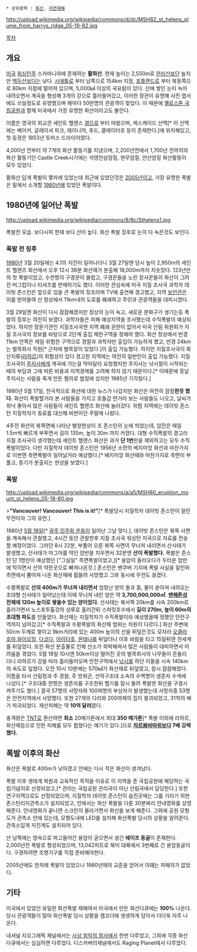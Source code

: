  * 상위항목 : [[화산]], [[자연재해]]

http://upload.wikimedia.org/wikipedia/commons/d/dc/MSH82_st_helens_plume_from_harrys_ridge_05-19-82.jpg

[[목차]]

== 개요 ==

[[미국]] [[워싱턴]]주 스카마니아에 존재하는 '''활화산'''. 현재 높이는 2,550m로 [[한라산]]보단 높지만 [[백두산]]보다는 낮다. [[시애틀]]로 부터 남쪽으로 154km 지점, [[포틀랜드]]로 부터 북동쪽으로 80km 지점에 떨어져 있으며, 5,000㎢ 이상의 국유림이 있다. 산에 쌓인 눈이 녹아 내려오면서 계곡을 형성해 3개의 강으로 흘러들어갔고, 이러한 장관이 유명해 사진 엽서에도 쓰일정도로 유명했으며 해마다 50만명의 관광객이 찾았다. 이 때문에 [[옐로스톤 국립공원]]과 함께 미국에서 가장 유명한 화산이라고도 불린다.

이름은 영국의 외교관 세인트 헬렌스 [[경]]으로 부터 따왔으며, 케스케이드 산맥[* 이 산맥에는 베이커, 글레이셔 피크, 레이니어, 후드, 클레이터호 등이 존재한다.]에 위치해있고, 첫 등정은 1853년 토머스 드라이어였다.

4,000년 전부터 약 7개의 화산 활동기를 지냈으며, 2,200년전에서 1,700년 전까지의 화산 활동기인 Castle Creek시기에는 석영안삼암질, 현무암질, 안산암질 화산활동이 모두 있었다.

활화산 답게 폭발이 몇차례 있었는데 최근에 있었던것은 [[2005년]]이고, 가장 유명한 폭발은 밑에서 소개할 [[1980년]]에 있었던 폭발이다.

== 1980년에 일어난 폭발 ==

http://upload.wikimedia.org/wikipedia/commons/8/8c/Sthelens1.jpg

폭발전 모습. 보다시피 현재 보다 산이 높다. 화산 폭발 징후로 눈이 다 녹은것도 보인다.

=== 폭발 전 징후 ===

[[1980년]] 3월 20일에는 4.1의 지진이 일어나더니 3월 27일엔 당시 높이 2,950m의 세인트 헬렌즈 화산에서 오후 12시 36분 화산재가 분출해 18,000m까지 치솟았다. 123년만의 첫 폭발이었고, 수천명의 구경꾼이 몰렸고, 구경꾼들을 노린 장사꾼들이 화산이 그려진 머그컵이나 티셔츠를 판매하기도 했다. 이러한 관심속에 미국 지질 조사국 과학자 데이빗 존스턴은 앞으로 있을 큰 폭발의 징조라며 TV에 출연해 경고했고, 지역 [[보안관]]은 이를 받아들여 산 정상에서 11km내의 도로를 폐쇄하고 주민과 관광객들을 대피시켰다.

3월 29일엔 화산이 다시 잠잠해졌지만 정상의 눈이 녹고, 새로운 분화구가 생기는등 폭발의 징후는 여전히 보였다. 과학자들은 피해 예상지역을 조사했는데 수직폭발이 예상되었다. 하지만 장문기관인 지질조사국엔 지역 폐쇄 권한이 없어서 미국 산림 위원회가 지질 조사국의 정보를 바탕으로 2단계 출입 제한구역을 정해야 했다. 화산 정상에서 반경 11km 안쪽은 제일 위험한 구역으로 경찰과 과학자만 출입이 가능하게 했고, 반경 24km는 벌목회사 직원[* 근처에 벌목장이 있었다.]이 출입 가능했다. 하지만 지질조사국이 화산지류([[라하르]])의 위험성이 있다 경고한 지역에는 여전히 일반인이 출입 가능했다. 지질조사국이 [[주지사]]에게 계곡에 가는걸 막아달라 요청했지만 주지사는 낚시철이 시작되는 때의 부담과 그에 따른 비용과 지역경제를 고려해 하지 않기 때문이다.[* 이때문에 훗날 주지사는 사람을 죽게 만든 혐의로 법정에 섰지만 1985년 기각됬다.]

1980년 5월 17일, 전국적으로 화산에 대한 뉴스가 나갔지만 화산은 여전히 잠잠'''한듯 했다.''' 화산이 폭발할거라 본 사람들을 가지고 호들갑 떤거라 보는 사람들도 나오고, 날씨가 워낙 좋아서 많은 사람들이 세인트 헬렌즈 화산에 놀러갔다. 위험 지역에는 데이빗 존스턴 지질학자가 동료를 대신해 비번이던 주말에 나왔다.

4주전 화산의 북쪽면에 나타난 팽창현상이 조 존스턴의 눈에 띄었는데, 암잔은 매일 1.5m씩 빠르게 부푸면서 길이 135m, 높이 30m 까지 커졌다. 대형 수직폭발의 경고라 지질 조사국이 생각했는데 세인트 헬렌스 화산은 과거 '''단 1번'''만을 제외하고는 모두 수직폭발이었다. 다만 지질학자 데이빗 존스턴은 1956년 소련의 베지미앙 화산과 마찬가지로 이번엔 측면폭발이 일어날거라 예상했다.[* 베지미앙 화산때와 마찬가지로 측면이 부풀고, 증기가 분출되는 현상을 보였다.]

=== 폭발 ===

http://upload.wikimedia.org/wikipedia/commons/a/a5/MSH80_eruption_mount_st_helens_05-18-80.jpg

>'''"Vancouver! Vancouver! This is it!"'''[* 폭발당시 지질학자 데이빗 존스턴이 알린 무전이자 그의 유언.]
   
1980년 [[5월 18일]][* [[광주 민주화 운동]]이 일어난 그날 맞다.], 데이빗 존스턴은 북쪽 사면을 계속해서 관찰했고, 4시간 동안 관찰한후 지질 조사국 워싱턴 지국으로 자료를 전송할 예정이었다. 그러던 8시 22분, 부풀어 오른 북쪽 사면이 무너져 내리면서 산사태가 발생했고, 산사태가 마그마를 막던 암반을 치우면서 32분엔 '''산이 폭발했다.''' 폭발은 존스턴 단 1명만이 예상했던 ["그실일" 측면폭발이었고,][* 용암이 올라오다가 두터운 암반에 막히면서 산의 약한곳으로 빠져나온것.] 존스턴은 밴쿠버 기지에 폭발 사실을 알린뒤 측면에서 뿜어져 나온 화산재에 휩쓸려 사망했고 그와 동시에 무전도 끊겼다.

수평폭발로 '''산의 400m가 무너져 내리면서''' 엄청난 양의 돌과 흙, 물이 쏟아져 내려오는 초대형 산사태가 일어났는데 이때 무너져 내린 양은 약 '''3,700,000,000㎡'''. '''[[맨해튼]]섬 전체에 120m 높이로 쌓을수 있는 양이었다.''' 산사태는 북서쪽 20km를 시속 200km로 흘러가면서 노스포투톨강의 상류로 흘러간뒤 스피릿호수에서 '''길이 270m, 높이 60m의 초대형 파도'''를 만들었다. 화산재는 지질학자가 수직폭발이라 예상했을때 정했던 안전구역까지 넘어갔고[* 수직폭발과 수평폭발의 화산재 범위는 차원이 다르다.] 화산 주변에 50cm 두께로 쌓이고 9km거리에 있는 400m 높이의 산을 뒤덮은것도 모자라 [[오클라호마]],[[와이오밍]], [[다코다]], [[아이다호]], [[몬태나]]를 뒤덮더니 이후 바람을 타고 15일뒤엔 전세계를 뒤덮었다. 또한 화산 분출물로 인해 산소가 희박해져서 많은 사람들이 대피하면서 어려움을 겪었다. 5월 18일 10시엔 50km이상 떨어진 곳의 벌목회사의 나무들이 흔들리더니 라하르가 강을 따라 흘러들어오며 안전구역에서 [[낚시]]를 하던 이들을 시속 140km의 속도로 덮쳤다. 오전 10시 10분에는 570㎢가 화산재로 뒤덮였고, 잠시 잠잠해졌다. 이틈을 타서 산림청과 주 경찰, 주 방위군, 산악구조대 소속의 수백명이 생존자 수색에 나섰다.[* 구조대중 한명은 생존자를 구조한뒤 헬기를 잠시 돌려 폭발한 화산을 구경시켜주기도 했다.] 결국 57명의 사망자와 100여명의 부상자가 발생했는데 사망자중 53명은 안전지역에서 사망했다. 또한 27개의 다리와 200여채의 집이 붕괴되었고, 31척의 배가 파괴되었다. 재산피해는 약 '''10억 달러'''였다.

충격량은 [[TNT]]로 환산하면 '''최소''' 20메가톤에서 최대 '''350 메가톤'''[* 폭발 이외에 라하르, 화산재등으로 인한 피해를 모두 합쳤다는 얘기가 있다.]으로 '''[[차르봄바]]따위보다 7배 강력했다.'''

== 폭발 이후의 화산 ==

화산은 폭발로 400m가 낮아졌고 안에는 다시 작은 화산이 생겨났다.

폭발 이후 생태계 복원과 교육적인 목적을 이유로 이 지역을 준 국립공원에 해당하는 국립기념지로 선정되었고,[* 관리는 국립공원 관리국이 아닌 산림국에서 담당한다.] 또한 연구지역으로도 선정되었으며, 지질학자 데이빗 존스턴이 숨진곳에는 그를 기리기 위한 존스턴리지관측소가 설치되었고, 안에서는 화산 폭발을 다룬 30분짜리 안내영화를 상영해준다. 안내영화가 끝나면 스크린이 올라가면서 화산을 보게 해준다. 그외에 공원 모형도가 관측소 안에 있는데, 모형도내에 LED를 설치해 화산폭발 당시의 상황을 알려준다. 관측소답게 지진계도 설치되어 있다.

산 남쪽에는 땅속으로 파고들어간 용암이 굳으면서 생긴 '''에이프 동굴'''이 존재한다. 2,000년전 폭발로 형성되었으며, 13,042피트로 북미 대륙에서 3번째로 긴 용암동굴이다. 구경하려면 조명기구를 직접 준비해야한다.

2005년에도 한차례 폭발이 있었으나 1980년때의 교훈을 얻어서 이떄는 피해자가 없었다.

== 기타 ==

미국에서 있었던 유일한 화산폭발 재해여서 미국에서 만든 화산다큐에는 '''100%''' 나온다. 당시 관광객들이 많아 화산폭발 당시 상황을 캠코더에 생생하게 담아서 더더욱 자주 나온다.

내셔널 지오그래픽 채널에서는 [[사상 최악의 참사]]에서 한번 다루었고, 그외에 각종 화산다큐에서는 심심하면 다루었다. 디스커버리채널에서도 Raging Planet에서 다루었다.
